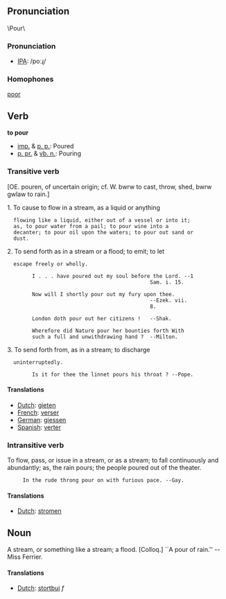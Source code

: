 ==Pronunciation==
\Pour\
=== Pronunciation ===
*[[w:IPA|IPA]]: /poːɻ/

=== Homophones ===
[[poor]]

==Verb==

'''to pour'''

* [[imp.]] & [[p. p.]]: Poured 
* [[p. pr.]] & [[vb. n.]]: Pouring

===Transitive verb ===

[OE. pouren, of uncertain origin; cf. W. bwrw to
cast, throw, shed, bwrw gwlaw to rain.]

1. To cause to flow in a stream, as a liquid or anything
   flowing like a liquid, either out of a vessel or into it;
   as, to pour water from a pail; to pour wine into a
   decanter; to pour oil upon the waters; to pour out sand or
   dust.

2. To send forth as in a stream or a flood; to emit; to let
   escape freely or wholly.

         I . . . have poured out my soul before the Lord. --1
                                               Sam. i. 15.

         Now will I shortly pour out my fury upon thee.
                                               --Ezek. vii.
                                               8.

         London doth pour out her citizens !   --Shak.

         Wherefore did Nature pour her bounties forth With
         such a full and unwithdrawing hand ?  --Milton.

3. To send forth from, as in a stream; to discharge
   uninterruptedly.

         Is it for thee the linnet pours his throat ? --Pope.

==== Translations ====
*[[Dutch]]: [[gieten]]
*[[French]]: [[verser]]
*[[German]]: [[giessen]]
*[[Spanish]]: [[verter]]


=== Intransitive verb ===

To flow, pass, or issue in a stream, or as a stream; to fall
continuously and abundantly; as, the rain pours; the people
poured out of the theater.

      In the rude throng pour on with furious pace. --Gay.

==== Translations ====
*[[Dutch]]: [[stromen]]

== Noun ==

A stream, or something like a stream; a flood. [Colloq.] ``A
pour of rain.'' --Miss Ferrier.

==== Translations ====
*[[Dutch]]: [[stortbui]] ''f''
